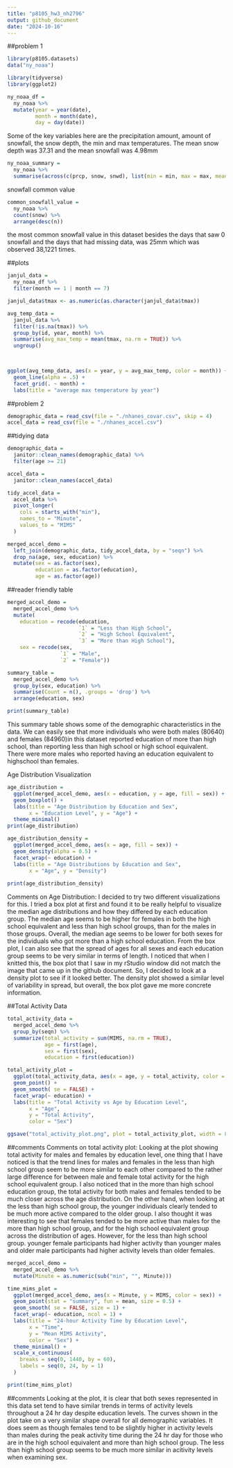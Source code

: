 ```yaml
---
title: "p8105_hw3_nh2796"
output: github_document
date: "2024-10-16"
---
```


##problem 1
```r
library(p8105.datasets)
data("ny_noaa")

library(tidyverse)
library(ggplot2)
```

```r
ny_noaa_df =
  ny_noaa %>%
  mutate(year = year(date),
         month = month(date),
         day = day(date))
```
Some of the key variables here are the precipitation amount, amount of snowfall, the snow depth, the min and max temperatures. The mean snow depth was 37.31 and the mean snowfall was 4.98mm
```r
ny_noaa_summary =
  ny_noaa %>%
  summarise(across(c(prcp, snow, snwd), list(min = min, max = max, mean = mean), na.rm = TRUE))
```

snowfall common value

```r
common_snowfall_value = 
  ny_noaa %>% 
  count(snow) %>% 
  arrange(desc(n))
```
the most common snowfall value in this dataset besides the days that saw 0 snowfall and the days that had missing data, was 25mm which was observed 38,1221 times. 

##plots
```r
janjul_data = 
  ny_noaa_df %>% 
  filter(month == 1 | month == 7)

janjul_data$tmax <- as.numeric(as.character(janjul_data$tmax))

avg_temp_data = 
  janjul_data %>%
  filter(!is.na(tmax)) %>% 
  group_by(id, year, month) %>% 
  summarise(avg_max_temp = mean(tmax, na.rm = TRUE)) %>%
  ungroup()

 

ggplot(avg_temp_data, aes(x = year, y = avg_max_temp, color = month)) +
  geom_line(alpha = .5) +
  facet_grid(. ~ month) +
  labs(title = "average max temperature by year")

```


##problem 2
```r
demographic_data = read_csv(file = "./nhanes_covar.csv", skip = 4)
accel_data = read_csv(file = "./nhanes_accel.csv")
```
##tidying data
```r
demographic_data = 
  janitor::clean_names(demographic_data) %>% 
  filter(age >= 21)

accel_data = 
  janitor::clean_names(accel_data)

tidy_accel_data = 
  accel_data %>% 
  pivot_longer(
    cols = starts_with("min"),
    names_to = "Minute",
    values_to = "MIMS"
  )

merged_accel_demo = 
  left_join(demographic_data, tidy_accel_data, by = "seqn") %>% 
  drop_na(age, sex, education) %>% 
  mutate(sex = as.factor(sex),
         education = as.factor(education),
         age = as.factor(age))
```

##reader friendly table
```r
merged_accel_demo =
  merged_accel_demo %>% 
  mutate(
    education = recode(education, 
                       `1` = "Less than High School", 
                       `2` = "High School Equivalent", 
                       `3` = "More than High School"),
    sex = recode(sex, 
                 `1` = "Male", 
                 `2` = "Female"))

summary_table =
  merged_accel_demo %>%
  group_by(sex, education) %>%
  summarise(Count = n(), .groups = 'drop') %>%
  arrange(education, sex)

print(summary_table)
```
This summary table shows some of the demographic characteristics in the data. We can easily see that more individuals who were both males (80640) and females (84960)in this dataset reported education of more than high school, than reporting less than high school or high school equivalent. There were more males who reported having an education equivalent to highschool than females.

Age Distribution Visualization
```r
age_distribution = 
  ggplot(merged_accel_demo, aes(x = education, y = age, fill = sex)) +
  geom_boxplot() +
  labs(title = "Age Distribution by Education and Sex",
       x = "Education Level", y = "Age") +
  theme_minimal()
print(age_distribution)

age_distribution_density =
  ggplot(merged_accel_demo, aes(x = age, fill = sex)) +
  geom_density(alpha = 0.5) +
  facet_wrap(~ education) +
  labs(title = "Age Distributions by Education and Sex",
       x = "Age", y = "Density") 
  
print(age_distribution_density)
```
Comments on Age Distribution: I decided to try two different visualizations for this. I tried a box plot at first and found it to be really helpful to visualize the median age distributions and how they differed by each education group. The median age seems to be higher for females in both the high school equivalent and less than high school groups, than for the males in those groups. Overall, the median age seems to be lower for both sexes for the individuals who got more than a high school education. From the box plot, I can also see that the spread of ages for all sexes and each education group seems to be very similar in terms of length. I noticed that when I knitted this, the box plot that I saw in my rStudio window did not match the image that came up in the github document. So, I decided to look at a density plot to see if it looked better. The density plot showed a similar level of variability in spread, but overall, the box plot gave me more concrete information. 

##Total Activity Data
```r
total_activity_data =
  merged_accel_demo %>%
  group_by(seqn) %>%
  summarize(total_activity = sum(MIMS, na.rm = TRUE),
            age = first(age), 
            sex = first(sex), 
            education = first(education))

total_activity_plot = 
  ggplot(total_activity_data, aes(x = age, y = total_activity, color = sex)) +
  geom_point() + 
  geom_smooth( se = FALSE) +  
  facet_wrap(~ education) + 
  labs(title = "Total Activity vs Age by Education Level",
       x = "Age",
       y = "Total Activity",
       color = "Sex") 

ggsave("total_activity_plot.png", plot = total_activity_plot, width = 8, height = 6, dpi = 300)  
```
##comments
Comments on total activity plot: Looking at the plot showing total activity for males and females by education level, one thing that I have noticed is that the trend lines for males and females in the less than high school group seem to be more similar to each other compared to the rather large difference for between male and female total activity for the high school equivalent group. I also noticed that in the more than high school education group, the total activity for both males and females tended to be much closer across the age distribution. On the other hand, when looking at the less than high school group, the younger individuals clearly tended to be much more active compared to the older group. I also thought it was interesting to see that females tended to be more active than males for the more than high school group, and for the high school equivalent group across the distribution of ages. However, for the less than high school group. younger female participants had higher activity than younger males and older male participants had higher activity levels than older females. 

```r
merged_accel_demo =
  merged_accel_demo %>%
  mutate(Minute = as.numeric(sub("min", "", Minute)))

time_mims_plot = 
  ggplot(merged_accel_demo, aes(x = Minute, y = MIMS, color = sex)) +
  geom_point(stat = "summary", fun = mean, size = 0.5) +  
  geom_smooth( se = FALSE, size = 1) +  
  facet_wrap(~ education, ncol = 1) +  
  labs(title = "24-hour Activity Time by Education Level",
       x = "Time",
       y = "Mean MIMS Activity",
       color = "Sex") +
  theme_minimal() +
  scale_x_continuous(
    breaks = seq(0, 1440, by = 60),
    labels = seq(0, 24, by = 1)
  )

print(time_mims_plot)
```
##comments
Looking at the plot, it is clear that both sexes represented in this data set tend to have similar trends in terms of activity levels throughout a 24 hr day despite education levels. The curves shown in the plot take on a very similar shape overall for all demographic variables. It does seem as though females tend to be slightly higher in activity levels than males during the peak activity time during the 24 hr day for those who are in the high school equivalent and more than high school group. The less than high school group seems to be much more similar in acitivity levels when examining sex. 
